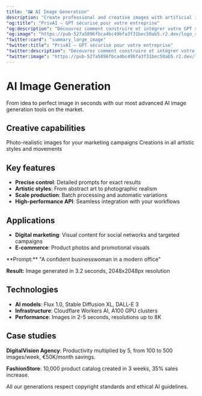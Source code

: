 ```yaml
---
title: "🖼️ AI Image Generation"
description: "Create professional and creative images with artificial intelligence"
"og:title": "PrivAI – GPT sécurisé pour votre entreprise"
"og:description": "Découvrez comment construire et intégrer votre GPT sécurisé avec PrivAI."
"og:image": "https://pub-527a5896fbca4bc49bfa3f31bec50ab5.r2.dev/logo_square.png"
"twitter:card": "summary_large_image"
"twitter:title": "PrivAI – GPT sécurisé pour votre entreprise"
"twitter:description": "Découvrez comment construire et intégrer votre GPT sécurisé avec PrivAI."
"twitter:image": "https://pub-527a5896fbca4bc49bfa3f31bec50ab5.r2.dev/logo_square.png"
---
```


# AI Image Generation

From idea to perfect image in seconds with our most advanced AI image generation tools on the market.

## Creative capabilities

<CardGroup cols={2}>
  <Card title="Photorealistic photography" icon="camera">
    Photo-realistic images for your marketing campaigns
  </Card>
  <Card title="Artistic illustrations" icon="paint-brush">
    Creations in all artistic styles and movements
  </Card>
</CardGroup>

## Key features

- **Precise control**: Detailed prompts for exact results
- **Artistic styles**: From abstract art to photographic realism
- **Scale production**: Batch processing and automatic variations
- **High-performance API**: Seamless integration with your workflows

## Applications

- **Digital marketing**: Visual content for social networks and targeted campaigns
- **E-commerce**: Product photos and promotional visuals

<Expandable title="Generation example">
  **Prompt:** "A confident businesswoman in a modern office"

  **Result:** Image generated in 3.2 seconds, 2048x2048px resolution
</Expandable>

## Technologies

- **AI models**: Flux 1.0, Stable Diffusion XL, DALL-E 3
- **Infrastructure**: Cloudflare Workers AI, A100 GPU clusters
- **Performance**: Images in 2-5 seconds, resolutions up to 8K

## Case studies

**DigitalVision Agency**: Productivity multiplied by 5, from 100 to 500 images/week, €50K/month savings.

**FashionStore**: 10,000 product catalog created in 3 weeks, 35% sales increase.

<Note>
  All our generations respect copyright standards and ethical AI guidelines.
</Note>